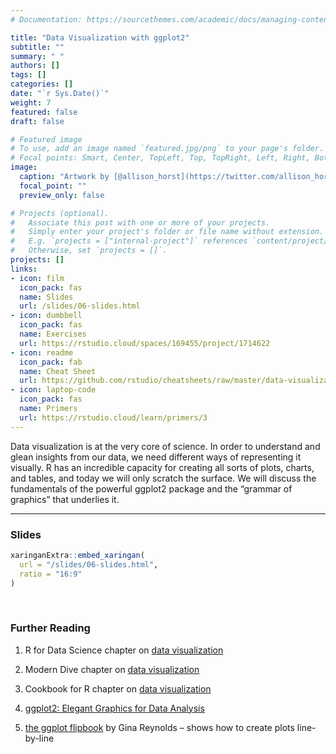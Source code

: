 ```yaml
---
# Documentation: https://sourcethemes.com/academic/docs/managing-content/

title: "Data Visualization with ggplot2"
subtitle: ""
summary: " "
authors: []
tags: []
categories: []
date: "`r Sys.Date()`"
weight: 7
featured: false
draft: false

# Featured image
# To use, add an image named `featured.jpg/png` to your page's folder.
# Focal points: Smart, Center, TopLeft, Top, TopRight, Left, Right, BottomLeft, Bottom, BottomRight.
image:
  caption: "Artwork by [@allison_horst](https://twitter.com/allison_horst)"
  focal_point: ""
  preview_only: false

# Projects (optional).
#   Associate this post with one or more of your projects.
#   Simply enter your project's folder or file name without extension.
#   E.g. `projects = ["internal-project"]` references `content/project/deep-learning/index.md`.
#   Otherwise, set `projects = []`.
projects: []
links:
- icon: film
  icon_pack: fas
  name: Slides
  url: /slides/06-slides.html
- icon: dumbbell
  icon_pack: fas
  name: Exercises
  url: https://rstudio.cloud/spaces/169455/project/1714622
- icon: readme
  icon_pack: fab
  name: Cheat Sheet
  url: https://github.com/rstudio/cheatsheets/raw/master/data-visualization-2.1.pdf
- icon: laptop-code
  icon_pack: fas
  name: Primers
  url: https://rstudio.cloud/learn/primers/3
---
```


Data visualization is at the very core of science. In order to understand and glean insights from our data, we need different ways of representing it visually. R has an incredible capacity for creating all sorts of plots, charts, and tables, and today we will only scratch the surface. We will discuss the fundamentals of the powerful ggplot2 package and the "grammar of graphics" that underlies it. 

***

### Slides

```r
xaringanExtra::embed_xaringan(
  url = "/slides/06-slides.html",
  ratio = "16:9"
)
```

<br>

### Further Reading

:::book

1. R for Data Science chapter on [data visualization](https://r4ds.had.co.nz/data-visualisation.html)

2. Modern Dive chapter on [data visualization](https://moderndive.com/2-viz.html)

4. Cookbook for R chapter on [data visualization](http://www.cookbook-r.com/Graphs/)

4. [ggplot2: Elegant Graphics for Data Analysis](https://ggplot2-book.org/)

5. [the ggplot flipbook](https://evamaerey.github.io/ggplot_flipbook/ggplot_flipbook_xaringan.html#1) by Gina Reynolds -- shows how to create plots line-by-line
:::
